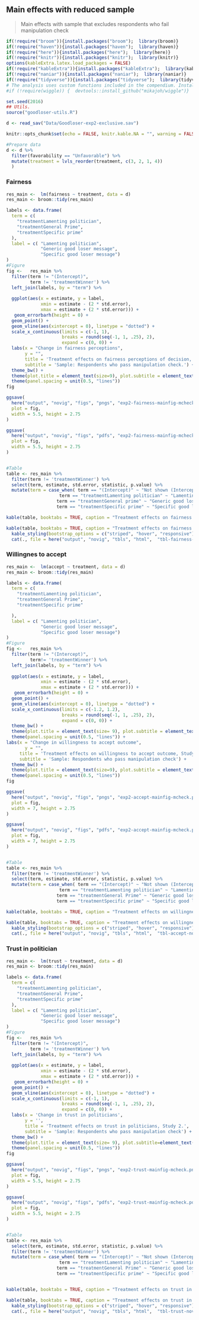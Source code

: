 ## Main effects with reduced sample {#reduced-sample}

> Main effects with sample that excludes respondents who fail manipulation check

```r
if(!require("broom")){install.packages("broom");  library(broom)}
if(!require("haven")){install.packages("haven");  library(haven)}
if(!require("here")){install.packages("here");  library(here)}
if(!require("knitr")){install.packages("knitr");  library(knitr)}
options(kableExtra.latex.load_packages = FALSE) 
if(!require("kableExtra")){install.packages("kableExtra");  library(kableExtra)}
if(!require("naniar")){install.packages("naniar");  library(naniar)}
if(!require("tidyverse")){install.packages("tidyverse");  library(tidyverse)}
# The analysis uses custom functions included in the compendium. Install the included pkg with `devtools::install()` or just install from github with:
#if (!require(wiggle)) {  devtools::install_github("mikajoh/wiggle")}

set.seed(2016)
## Utils. 
source("goodloser-utils.R")

d <- read_sav("Data/Goodloser-exp2-exclusive.sav")

knitr::opts_chunk$set(echo = FALSE, knitr.kable.NA = "", warning = FALSE, message = FALSE)
```

```r
#Prepare data
d <- d %>%
  filter(favorability == "Unfavorable") %>% 
  mutate(treatment = lvls_reorder(treatment, c(3, 2, 1, 4)) 
  )
``` 

### Fairness
```r

res_main <-  lm(fairness ~ treatment, data = d) 
res_main <- broom::tidy(res_main)

labels <- data.frame(
  term = c(
    "treatmentLamenting politician",
    "treatmentGeneral Prime",
    "treatmentSpecific prime"
  ),
  label = c( "Lamenting politician",
             "Generic good loser message",
             "Specific good loser message")
)
#Figure
fig <-   res_main %>%
  filter(term != "(Intercept)",
         term != 'treatmentWinner') %>% 
  left_join(labels, by = "term") %>% 
  
  ggplot(aes(x = estimate, y = label,
             xmin = estimate - (2 * std.error),
             xmax = estimate + (2 * std.error))) +
   geom_errorbarh(height = 0) +
  geom_point() +
  geom_vline(aes(xintercept = 0), linetype = "dotted") +
  scale_x_continuous(limits = c(-1, 1),
                     breaks = round(seq(-1, 1, .25), 2),
                     expand = c(0, 0)) +
  labs(x = "Change in fairness perceptions",
       y = "",
       title = 'Treatment effects on fairness perceptions of decision, Study 2.',
       subtitle = 'Sample: Respondents who pass manipulation check.') +
  theme_bw() +
  theme(plot.title = element_text(size=9), plot.subtitle = element_text(size = 8), plot.margin = unit(c(2, 2, 2, 2), "mm"), axis.text.x=element_text(size=rel(0.7))) +
  theme(panel.spacing = unit(0.5, "lines"))
fig

ggsave(
  here("output", "novig", "figs", "pngs", "exp2-fairness-mainfig-mcheck.png"),
  plot = fig,
  width = 5.5, height = 2.75
)

ggsave(
  here("output", "novig", "figs", "pdfs", "exp2-fairness-mainfig-mcheck.pdf"),
  plot = fig,
  width = 5.5, height = 2.75
)


#Table
table <- res_main %>%
  filter(term != 'treatmentWinner') %>% 
  select(term, estimate, std.error, statistic, p.value) %>% 
  mutate(term = case_when( term == "(Intercept)" ~ "Not shown (Intercept)",
                    term == "treatmentLamenting politician" ~ "Lamenting politician",
                   term == "treatmentGeneral prime" ~ "Generic good loser message", 
                   term == "treatmentSpecific prime" ~ "Specific good loser message"))

kable(table, booktabs = TRUE, caption = "Treatment effects on fairness perceptions of decision, Study 2. Sample: Respondents who pass manipulation check", col.names = linebreak(c("Treatment value", "Estimate", "Std. Error", "t-statistic", "p value")), digits = 2)

kable(table, booktabs = TRUE, caption = "Treatment effects on fairness perceptions of decision, Study 2. Sample: Respondents who pass manipulation check", col.names = linebreak(c("Treatment value", "Estimate", "Std. Error", "t-statistic", "p value")), digits = 2) %>% 
  kable_styling(bootstrap_options = c("striped", "hover", "responsive")) %>% 
  cat(., file = here("output", "novig", "tbls", "html",  "tbl-fairness-novig-mcheck.html"))
```
       
### Willingnes to accept

```r

res_main <-  lm(accept ~ treatment, data = d) 
res_main <- broom::tidy(res_main)

labels <- data.frame(
  term = c(
    "treatmentLamenting politician",
    "treatmentGeneral Prime",
    "treatmentSpecific prime"

  ),
  label = c( "Lamenting politician",
             "Generic good loser message",
             "Specific good loser message")
)
#Figure
fig <-   res_main %>%
  filter(term != "(Intercept)",
         term!= 'treatmentWinner') %>% 
  left_join(labels, by = "term") %>% 
  
  ggplot(aes(x = estimate, y = label,
             xmin = estimate - (2 * std.error),
             xmax = estimate + (2 * std.error))) +
   geom_errorbarh(height = 0) +
  geom_point() +
  geom_vline(aes(xintercept = 0), linetype = "dotted") +
  scale_x_continuous(limits = c(-1.2, 1.2),
                     breaks = round(seq(-1, 1, .25), 2),
                     expand = c(0, 0)) +
  theme_bw() +
  theme(plot.title = element_text(size= 9), plot.subtitle = element_text(size = 8), plot.margin = unit(c(2, 2, 2, 2), "mm"), axis.text.x=element_text(size=rel(0.7))) +
  theme(panel.spacing = unit(0.5, "lines")) +
labs(x = "Change in willingness to accept outcome",
       y = "", 
     title = 'Treatment effects on willingness to accept outcome, Study 2.', 
     subtitle = 'Sample: Respondents who pass manipulation check') +
  theme_bw() +
  theme(plot.title = element_text(size=9), plot.subtitle = element_text(size=8), plot.margin = unit(c(2, 2, 2, 2), "mm"), axis.text.x=element_text(size=rel(0.7))) +
  theme(panel.spacing = unit(0.5, "lines"))
fig

ggsave(
  here("output", "novig", "figs", "pngs", "exp2-accept-mainfig-mcheck.png"),
  plot = fig,
  width = 7, height = 2.75
)

ggsave(
  here("output", "novig", "figs", "pdfs", "exp2-accept-mainfig-mcheck.pdf"),
  plot = fig,
  width = 7, height = 2.75
)


#Table
table <- res_main %>% 
  filter(term != 'treatmentWinner') %>% 
  select(term, estimate, std.error, statistic, p.value) %>% 
  mutate(term = case_when( term == "(Intercept)" ~ "Not shown (Intercept)",
                    term == "treatmentLamenting politician" ~ "Lamenting politician",
                   term == "treatmentGeneral Prime" ~ "Generic good loser message", 
                   term == "treatmentSpecific prime" ~ "Specific good loser message"))

kable(table, booktabs = TRUE, caption = "Treatment effects on willingness to accept decision, Study 2. Sample: Respondents who pass manipulation check.", col.names = linebreak(c("Treatment value", "Estimate", "Std. Error", "t-statistic", "p value")), digits = 2)

kable(table, booktabs = TRUE, caption = "Treatment effects on willingness to accept decision, Study 2. Sample: Respondents who pass manipulation check.", col.names = linebreak(c("Treatment value", "Estimate", "Std. Error", "t-statistic", "p value")), digits = 2) %>% 
  kable_styling(bootstrap_options = c("striped", "hover", "responsive"))  %>% 
  cat(., file = here("output", "novig", "tbls", "html",  "tbl-accept-novig-mcheck.html"))
```

### Trust in politician

```r

res_main <-  lm(trust ~ treatment, data = d) 
res_main <- broom::tidy(res_main)

labels <- data.frame(
  term = c(
    "treatmentLamenting politician",
    "treatmentGeneral Prime",
    "treatmentSpecific prime"
  ),
  label = c( "Lamenting politician",
             "Generic good loser message",
             "Specific good loser message")
)
#Figure
fig <-   res_main %>%
  filter(term != "(Intercept)",
         term != 'treatmentWinner') %>% 
  left_join(labels, by = "term") %>% 
  
  ggplot(aes(x = estimate, y = label,
             xmin = estimate - (2 * std.error),
             xmax = estimate + (2 * std.error))) +
   geom_errorbarh(height = 0) +
  geom_point() +
  geom_vline(aes(xintercept = 0), linetype = "dotted") +
  scale_x_continuous(limits = c(-1, 1),
                     breaks = round(seq(-1, 1, .25), 2),
                     expand = c(0, 0)) +
  labs(x = 'Change in trust in politicians',
       y = '',
       title = 'Treatment effects on trust in politicians, Study 2.', 
       subtitle = 'Sample: Respondents who pass manipulation check') +
  theme_bw() +
  theme(plot.title = element_text(size= 9), plot.subtitle=element_text(size=8), plot.margin = unit(c(2, 2, 2, 2), "mm"), axis.text.x=element_text(size=rel(0.7))) +
  theme(panel.spacing = unit(0.5, "lines"))
fig

ggsave(
  here("output", "novig", "figs", "pngs", "exp2-trust-mainfig-mcheck.png"),
  plot = fig,
  width = 5.5, height = 2.75
)

ggsave(
  here("output", "novig", "figs", "pdfs", "exp2-trust-mainfig-mcheck.pdf"),
  plot = fig,
  width = 5.5, height = 2.75
)


#Table
table <- res_main %>% 
  select(term, estimate, std.error, statistic, p.value) %>% 
  filter(term != 'treatmentWinner') %>% 
  mutate(term = case_when( term == "(Intercept)" ~ "Not shown (Intercept)",
                    term == "treatmentLamenting politician" ~ "Lamenting politician",
                   term == "treatmentGeneral Prime" ~ "Generic good loser message", 
                   term == "treatmentSpecific prime" ~ "Specific good loser message"))


kable(table, booktabs = TRUE, caption = "Treatment effects on trust in politician, Study 2. Sample: Respondents who pass manipulation check.", col.names = linebreak(c("Treatment value", "Estimate", "Std. Error", "t-statistic", "p value")), digits = 2) 

kable(table, booktabs = TRUE, caption = "Treatment effects on trust in politician, Study 2. Sample: Respondents who pass manipulation check.", col.names = linebreak(c("Treatment value", "Estimate", "Std. Error", "t-statistic", "p value")), digits = 2) %>% 
  kable_styling(bootstrap_options = c("striped", "hover", "responsive"))  %>% 
  cat(., file = here("output", "novig", "tbls", "html",  "tbl-trust-novig-mcheck.html"))
```
